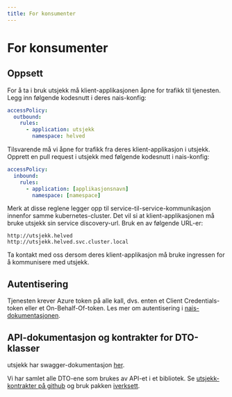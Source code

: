 ```yaml
---
title: For konsumenter
---
```


# For konsumenter

## Oppsett

For å ta i bruk utsjekk må klient-applikasjonen åpne for trafikk til tjenesten. Legg inn følgende kodesnutt i deres
nais-konfig:

```yaml
accessPolicy:
  outbound:
    rules:
      - application: utsjekk
        namespace: helved
```

Tilsvarende må vi åpne for trafikk fra deres klient-applikasjon i utsjekk. Opprett en pull request i utsjekk med følgende kodesnutt i nais-konfig:

```yaml
accessPolicy:
  inbound:
    rules:
      - application: [applikasjonsnavn]
        namespace: [namespace]
```

Merk at disse reglene legger opp til service-til-service-kommunikasjon innenfor samme kubernetes-cluster. Det vil si at
klient-applikasjonen må bruke utsjekk sin service discovery-url. Bruk en av følgende URL-er:
```
http://utsjekk.helved
http://utsjekk.helved.svc.cluster.local
```

Ta kontakt med oss dersom deres klient-applikasjon må bruke ingressen for å kommunisere med utsjekk.

## Autentisering

Tjenesten krever Azure token på alle kall, dvs. enten et Client Credentials-token eller et On-Behalf-Of-token.
Les mer om autentisering i [nais-dokumentasjonen](https://docs.nais.io/security/auth/#authentication-and-authorization).

## API-dokumentasjon og kontrakter for DTO-klasser

utsjekk har swagger-dokumentasjon [her](https://utsjekk.intern.nav.no/swagger-ui/index.html).

Vi har samlet alle DTO-ene som brukes av API-et i et bibliotek. Se [utsjekk-kontrakter på github](https://github.com/navikt/utsjekk-kontrakter)
og bruk pakken [iverksett](https://github.com/navikt/utsjekk-kontrakter/packages/1868090).